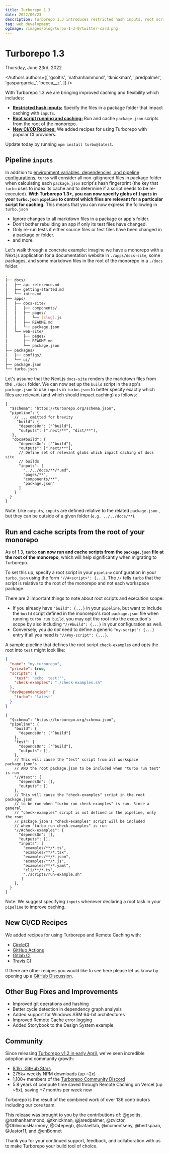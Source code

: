 ```yaml
---
title: Turborepo 1.3
date: 2022/06/23
description: Turborepo 1.3 introduces restricted hash inputs, root script running and caching, new CI/CD Recipes, and more!
tag: web development
ogImage: /images/blog/turbo-1-3-0/twitter-card.png
---
```


# Turborepo 1.3


<div className="text-sm mt-2 text-center text-gray-500 dark:text-gray-400">Thursday, June 23rd, 2022</div>

<Authors authors={[ 'gsoltis', 'nathanhammond', 'tknickman', 'jaredpalmer', 'gaspargarcia_', 'becca__z', ]} />

With Turborepo 1.3 we are bringing improved caching and flexibility which includes:

- [**Restricted hash inputs:**](#pipeline-inputs) Specify the files in a package folder that impact caching with `inputs`.
- [**Root script running and caching:**](#run-and-cache-scripts-from-the-root-of-your-monorepo) Run and cache `package.json` scripts from the root of the monorepo.
- [**New CI/CD Recipes:**](#new-cicd-recipes) We added recipes for using Turborepo with popular CI providers.

Update today by running `npm install turbo@latest`.

## Pipeline `inputs`

In addition to [environment variables, dependencies, and pipeline configurations,](/docs/core-concepts/caching#hashing) `turbo` will consider all non-gitignored files in package folder when calculating each `package.json` script's hash fingerprint (the key that `turbo` uses to index its cache and to determine if a script needs to be re-executed). **With Turborepo 1.3+, you can now specify globs of `inputs` in your `turbo.json` `pipeline` to control which files are relevant for a particular script for caching.** This means that you can now express the following in `turbo.json`

- Ignore changes to all markdown files in a package or app's folder.
- Don't bother rebuilding an app if only its test files have changed.
- Only re-run tests if either source files or test files have been changed in a package or folder.
- and more.

Let's walk through a concrete example: imagine we have a monorepo with a Next.js application for a documentation website in `./apps/docs-site`, some packages, and some markdown files in the root of the monorepo in a `./docs` folder.

```sh filename="Example monorepo"
.
├── docs/
│   ├── api-reference.md
│   ├── getting-started.md
│   └── intro.md
├── apps/
│   ├── docs-site/
│   │   ├── components/
│   │   ├── pages/
│   │   │   └── [slug].js
│   │   ├── README.md
│   │   └── package.json
│   └── web-site/
│       ├── pages/
│       ├── README.md
│       └── package.json
├── packages/
│   ├── configs/
│   └── ui/
├── package.json
└── turbo.json
```

Let's assume that the Next.js `docs-site` renders the markdown files from the `./docs` folder. We can now set up the `build` script in the app's `package.json` to use `inputs` in `turbo.json` to better specify exactly which files are relevant (and which should impact caching) as follows:

```jsonc filename="./turbo.json"
{
  "$schema": "https://turborepo.org/schema.json",
  "pipeline": {
    // ... omitted for brevity
	 "build": {
      "dependsOn": ["^build"],
      "outputs": [".next/**", "dist/**"],
   },
   "docs#build": {
      "dependsOn": ["^build"],
      "outputs": [".next/**"],
      // Define set of relevant globs which impact caching of docs site
      // builds
      "inputs": [
        "../../docs/**/*.md",
        "pages/**",
        "components/**",
        "package.json"
      ]
    }
  }
}
```

Note: Like `outputs`, `inputs` are defined relative to the related `package.json` , but they can be outside of a given folder (`e.g. ../../docs/**`).

## Run and cache scripts from the root of your monorepo

As of 1.3, **`turbo` can now run and cache scripts from the `package.json` file at the root of the monorepo**, which will help significantly when migrating to Turborepo.

To set this up, specify a root script in your `pipeline` configuration in your `turbo.json` using the form `"//#<script>": {...}`. The `//` tells `turbo` that the script is relative to the root of the monorepo and not each workspace package.

There are 2 important things to note about root scripts and execution scope:

- If you already have `"build": {...}` in your `pipeline`, but want to include the `build` script defined in the monorepo's root `package.json` file when running `turbo run build`, you may opt the root into the execution's scope by also including `"//#build": {...}` in your configuration as well.
- Conversely, you _do not_ need to define a generic `"my-script": {...}` entry if all you need is `"//#my-script": {...}`.

A sample pipeline that defines the root script `check-examples` and opts the root into `test` might look like:

```json filename="./package.json"
{
  "name": "my-turborepo",
  "private": true,
  "scripts": {
    "test": "echo 'test!'",
    "check-examples": "./check-examples.sh"
  },
  "devDependencies": {
    "turbo": "latest"
  }
}
```

```jsonc filename="./turbo.json" highlight="20"
{
  "$schema": "https://turborepo.org/schema.json",
  "pipeline": {
    "build": {
      "dependsOn": ["^build"]
    },
    "test": {
      "dependsOn": ["^build"],
      "outputs": [],
    },
    // This will cause the "test" script from all workspace package.json's
    // AND the root package.json to be included when "turbo run test" is run
    "//#test": {
      "dependsOn": [],
      "outputs": []
    },
    // This will cause the "check-examples" script in the root package.json
    // to be run when "turbo run check-examples" is run. Since a general
    // "check-examples" script is not defined in the pipeline, only the root
    // package.json's "check-examples" script will be included
    // when "turbo run check-examples" is run
    "//#check-examples": {
      "dependsOn": [],
      "outputs": [],
      "inputs": [
        "examples/**/*.ts",
        "examples/**/*.tsx",
        "examples/**/*.json",
        "examples/**/*.js",
        "examples/**/*.yaml",
        "cli/**/*.ts",
        "./scripts/run-example.sh"
       ]
    },
  }
}
```

Note: We suggest specifying `inputs` whenever declaring a root task in your `pipeline` to improve caching.

## New CI/CD Recipes

We added recipes for using Turborepo and Remote Caching with:

- [CircleCI](/docs/ci/circleci)
- [GitHub Actions](/docs/ci/github-actions)
- [Gitlab CI](/docs/ci/gitlabci)
- [Travis CI](/docs/ci/travisci)

If there are other recipes you would like to see here please let us know by opening up a [GitHub Discussion](https://github.com/vercel/turborepo/discussions/categories/ideas).

## Other Bug Fixes and Improvements

- Improved git operations and hashing
- Better cycle detection in dependency graph analysis
- Added support for Windows ARM 64-bit architectures
- Improved Remote Cache error logging
- Added Storybook to the Design System example

## Community

Since releasing [Turborepo v1.2 in early April](/blog/turbo-1-2-0), we've seen incredible adoption and community growth:

- [8.1k+ GitHub Stars](https://github.com/vercel/turborepo)
- 275k+ weekly NPM downloads (up ~2x)
- 1,100+ members of the [Turborepo Community Discord](https://turborepo.org/discord)
- 5.8 years of compute time saved through Remote Caching on Vercel (up ~5x), saving +7 months per week now

Turborepo is the result of the combined work of over 136 contributors including our core team.

This release was brought to you by the contributions of: @gsoltis, @nathanhammond, @tknickman, @jaredpalmer, @zvictor, @ObliviousHarmony, @O4epegb, @rafaeltab, @mcmontseny, @bertspaan, @Jastor11, and @enBonnet

Thank you for your continued support, feedback, and collaboration with us to make Turborepo your build tool of choice.
